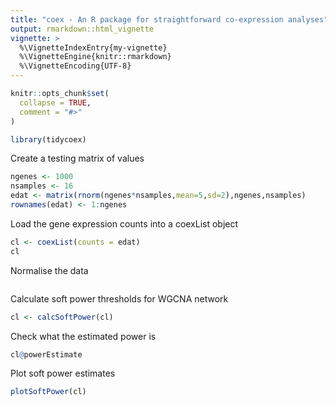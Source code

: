 ```yaml
---
title: "coex - An R package for straightforward co-expression analyses"
output: rmarkdown::html_vignette
vignette: >
  %\VignetteIndexEntry{my-vignette}
  %\VignetteEngine{knitr::rmarkdown}
  %\VignetteEncoding{UTF-8}
---
```


```r
knitr::opts_chunk$set(
  collapse = TRUE,
  comment = "#>"
)
```

```r
library(tidycoex)
```

Create a testing matrix of values
```r
ngenes <- 1000
nsamples <- 16
edat <- matrix(rnorm(ngenes*nsamples,mean=5,sd=2),ngenes,nsamples)
rownames(edat) <- 1:ngenes
```

Load the gene expression counts into a coexList object
```r
cl <- coexList(counts = edat)
cl
```

Normalise the data
```r

```

Calculate soft power thresholds for WGCNA network
```r
cl <- calcSoftPower(cl)
```

Check what the estimated power is
```r
cl@powerEstimate
```
Plot soft power estimates
```r
plotSoftPower(cl)
```



